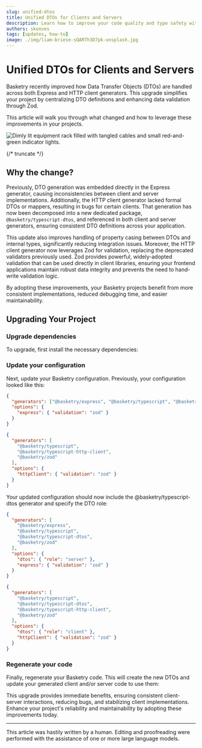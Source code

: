 ```yaml
---
slug: unified-dtos
title: Unified DTOs for Clients and Servers
description: Learn how to improve your code quality and type safety with discriminated unions, and use Basketry to streamline the process.
authors: skonves
tags: [updates, how-to]
image: ./img/liam-briese-sQARTh3D7pk-unsplash.jpg
---
```



# Unified DTOs for Clients and Servers

Basketry recently improved how Data Transfer Objects (DTOs) are handled across both Express and HTTP client generators. This upgrade simplifies your project by centralizing DTO definitions and enhancing data validation through Zod.

This article will walk you through what changed and how to leverage these improvements in your projects.

![Dimly lit equipment rack filled with tangled cables and small red-and-green indicator lights.](./img/liam-briese-sQARTh3D7pk-unsplash.jpg)

{/* truncate */}

## Why the change?

Previously, DTO generation was embedded directly in the Express generator, causing inconsistencies between client and server implementations. Additionally, the HTTP client generator lacked formal DTOs or mappers, resulting in bugs for certain clients. That generation has now been decomposed into a new dedicated package, `@basketry/typescript-dtos`, and referenced in both client and server generators, ensuring consistent DTO definitions across your application.

This update also improves handling of property casing between DTOs and internal types, significantly reducing integration issues. Moreover, the HTTP client generator now leverages Zod for validation, replacing the deprecated validators previously used. Zod provides powerful, widely-adopted validation that can be used directly in client libraries, ensuring your frontend applications maintain robust data integrity and prevents the need to hand-write validation logic.

By adopting these improvements, your Basketry projects benefit from more consistent implementations, reduced debugging time, and easier maintainability.

## Upgrading Your Project

### Upgrade dependencies

To upgrade, first install the necessary dependencies:

<Tabs groupId="client-vs-server" defaultValue="server">
  <TabItem value="server" label="Server">
    <Install package="@basketry/typescript-dtos @basketry/express@latest" />
  </TabItem>
  <TabItem value="client" label="Client">
    <Install package="@basketry/typescript-dtos @basketry/typescript-http-client@latest" />
  </TabItem>
</Tabs>

### Update your configuration

Next, update your Basketry configuration. Previously, your configuration looked like this:

<Tabs groupId="client-vs-server" defaultValue="server">
  <TabItem value="server" label="Server">

```json title="basketry.config.json"
{
  "generators": ["@basketry/express", "@basketry/typescript", "@basketry/zod"],
  "options": {
    "express": { "validation": "zod" }
  }
}
```

  </TabItem>
  <TabItem value="client" label="Client">

```json title="basketry.config.json"
{
  "generators": [
    "@basketry/typescript",
    "@basketry/typescript-http-client",
    "@basketry/zod"
  ],
  "options": {
    "httpClient": { "validation": "zod" }
  }
}
```

  </TabItem>
</Tabs>

Your updated configuration should now include the @basketry/typescript-dtos generator and specify the DTO role:

<Tabs groupId="client-vs-server" defaultValue="server">
  <TabItem value="server" label="Server">

```json title="basketry.config.json"
{
  "generators": [
    "@basketry/express",
    "@basketry/typescript",
    "@basketry/typescript-dtos",
    "@basketry/zod"
  ],
  "options": {
    "dtos": { "role": "server" },
    "express": { "validation": "zod" }
  }
}
```

  </TabItem>
  <TabItem value="client" label="Client">

```json title="basketry.config.json"
{
  "generators": [
    "@basketry/typescript",
    "@basketry/typescript-dtos",
    "@basketry/typescript-http-client",
    "@basketry/zod"
  ],
  "options": {
    "dtos": { "role": "client" },
    "httpClient": { "validation": "zod" }
  }
}
```

  </TabItem>
</Tabs>

### Regenerate your code

Finally, regenerate your Basketry code. This will create the new DTOs and update your generated client and/or server code to use them:

<Exec command="basketry" />

This upgrade provides immediate benefits, ensuring consistent client-server interactions, reducing bugs, and stabilizing client implementations. Enhance your project's reliability and maintainability by adopting these improvements today.

---

This article was hastily written by a human. Editing and proofreading were performed with the assistance of one or more large language models.
